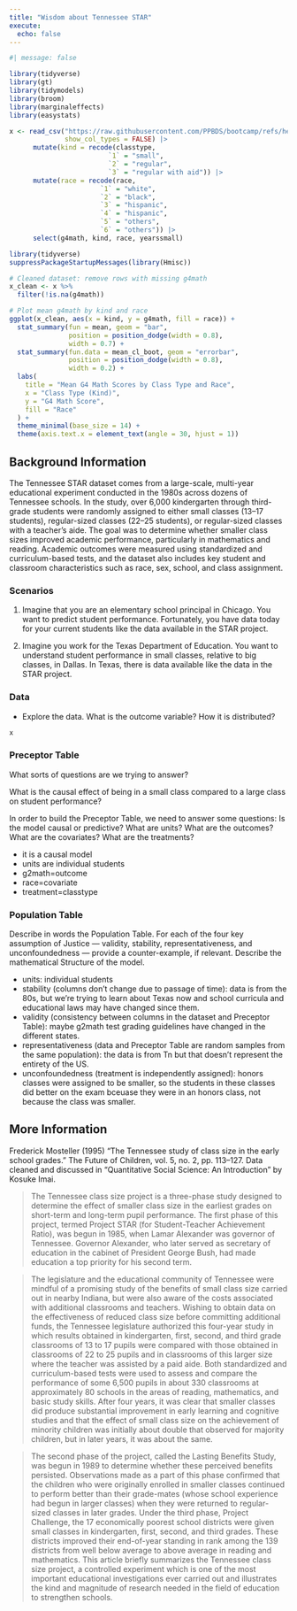 ```yaml
---
title: "Wisdom about Tennessee STAR"
execute: 
  echo: false
---
```



```r
#| message: false

library(tidyverse)      
library(gt)             
library(tidymodels)     
library(broom)          
library(marginaleffects) 
library(easystats)   

x <- read_csv("https://raw.githubusercontent.com/PPBDS/bootcamp/refs/heads/master/_internal/data/STAR.csv",
              show_col_types = FALSE) |> 
      mutate(kind = recode(classtype,
                         `1` = "small",
                         `2` = "regular",
                         `3` = "regular with aid")) |> 
      mutate(race = recode(race,
                       `1` = "white",
                       `2` = "black",
                       `3` = "hispanic",
                       `4` = "hispanic",
                       `5` = "others",
                       `6` = "others")) |> 
      select(g4math, kind, race, yearssmall)          
```

```r
library(tidyverse)
suppressPackageStartupMessages(library(Hmisc))

# Cleaned dataset: remove rows with missing g4math
x_clean <- x %>% 
  filter(!is.na(g4math))

# Plot mean g4math by kind and race
ggplot(x_clean, aes(x = kind, y = g4math, fill = race)) +
  stat_summary(fun = mean, geom = "bar", 
               position = position_dodge(width = 0.8), 
               width = 0.7) +
  stat_summary(fun.data = mean_cl_boot, geom = "errorbar", 
               position = position_dodge(width = 0.8), 
               width = 0.2) +
  labs(
    title = "Mean G4 Math Scores by Class Type and Race",
    x = "Class Type (Kind)",
    y = "G4 Math Score",
    fill = "Race"
  ) +
  theme_minimal(base_size = 14) +
  theme(axis.text.x = element_text(angle = 30, hjust = 1))
```

## Background Information

The Tennessee STAR dataset comes from a large-scale, multi-year educational experiment conducted in the 1980s across dozens of Tennessee schools. In the study, over 6,000 kindergarten through third-grade students were randomly assigned to either small classes (13–17 students), regular-sized classes (22–25 students), or regular-sized classes with a teacher’s aide. The goal was to determine whether smaller class sizes improved academic performance, particularly in mathematics and reading. Academic outcomes were measured using standardized and curriculum-based tests, and the dataset also includes key student and classroom characteristics such as race, sex, school, and class assignment. 

### Scenarios

1) Imagine that you are an elementary school principal in Chicago. You want to predict student performance. Fortunately, you have data today for your current students like the data available in the STAR project.

2) Imagine you work for the Texas Department of Education. You want to understand student performance in small classes, relative to big classes, in Dallas. In Texas, there is data available like the data in the STAR project.


### Data

* Explore the data. What is the outcome variable? How it is distributed?

```r
x
```

### Preceptor Table

What sorts of questions are we trying to answer?

What is the causal effect of being in a small class compared to a large class on student performance?

In order to build the Preceptor Table, we need to answer some questions: Is the model causal or predictive? What are units? What are the outcomes? What are the covariates? What are the treatments?

- it is a causal model
- units are individual students
- g2math=outcome
- race=covariate
- treatment=classtype

### Population Table 

Describe in words the Population Table. For each of the four key assumption of Justice --- validity, stability, representativeness, and unconfoundedness --- provide a counter-example, if relevant. Describe the mathematical Structure of the model.

- units: individual students
- stability (columns don't change due to passage of time): data is from the 80s, but we're trying to learn about Texas now and school curricula and educational laws may have changed since them.  
- validity (consistency between columns in the dataset and Preceptor Table): maybe g2math test grading guidelines have changed in the different states. 
- representativeness (data and Preceptor Table are random samples from the same population): the data is from Tn but that doesn't represent the entirety of the US. 
- unconfoundedness (treatment is independently assigned): honors classes were assigned to be smaller, so the students in these classes did better on the exam bceuase they were in an honors class, not because the class was smaller.

## More Information

Frederick Mosteller (1995) “The Tennessee study of class size in the early school grades.” The Future of Children, vol. 5, no. 2, pp. 113–127. Data cleaned and discussed in "Quantitative Social Science: An Introduction" by Kosuke Imai.

> The Tennessee class size project is a three-phase study designed to determine the effect of smaller class size in the earliest grades on short-term and long-term pupil performance. The first phase of this project, termed Project STAR (for Student-Teacher Achievement Ratio), was begun in 1985, when Lamar Alexander was governor of Tennessee. Governor Alexander, who later served as secretary of education in the cabinet of President George Bush, had made education a top priority for his second term.

> The legislature and the educational community of Tennessee were mindful of a promising study of the benefits of small class size carried out in nearby Indiana, but were also aware of the costs associated with additional classrooms and teachers. Wishing to obtain data on the effectiveness of reduced class size before committing additional funds, the Tennessee legislature authorized this four-year study in which results obtained in kindergarten, first, second, and third grade classrooms of 13 to 17 pupils were compared with those obtained in classrooms of 22 to 25 pupils and in classrooms of this larger size where the teacher was assisted by a paid aide. Both standardized and curriculum-based tests were used to assess and compare the performance of some 6,500 pupils in about 330 classrooms at approximately 80 schools in the areas of reading, mathematics, and basic study skills. After four years, it was clear that smaller classes did produce substantial improvement in early learning and cognitive studies and that the effect of small class size on the achievement of minority children was initially about double that observed for majority children, but in later years, it was about the same.

> The second phase of the project, called the Lasting Benefits Study, was begun in 1989 to determine whether these perceived benefits persisted. Observations made as a part of this phase confirmed that the children who were originally enrolled in smaller classes continued to perform better than their grade-mates (whose school experience had begun in larger classes) when they were returned to regular-sized classes in later grades. Under the third phase, Project Challenge, the 17 economically poorest school districts were given small classes in kindergarten, first, second, and third grades. These districts improved their end-of-year standing in rank among the 139 districts from well below average to above average in reading and mathematics. This article briefly summarizes the Tennessee class size project, a controlled experiment which is one of the most important educational investigations ever carried out and illustrates the kind and magnitude of research needed in the field of education to strengthen schools.
